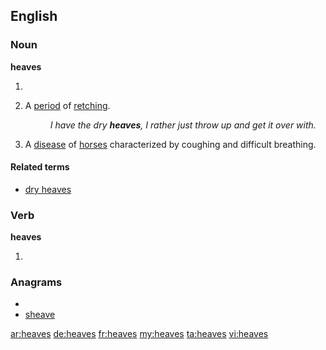 ==English==
===Noun===
'''heaves'''

# {{plural of|[[heave]]}}
# {{colloquial}} A [[period]] of [[retch]]ing.
#: ''I have the dry '''heaves''', I rather just throw up and get it over with.''
# A [[disease]] of [[horse]]s characterized by coughing and difficult breathing.


====Related terms====
*[[dry heaves]]

===Verb===
'''heaves'''

#{{third-person singular of|[[heave]]}}

===Anagrams===
* {{alphagram|aeehsv}}
* [[sheave#English|sheave]]

[[ar:heaves]]
[[de:heaves]]
[[fr:heaves]]
[[my:heaves]]
[[ta:heaves]]
[[vi:heaves]]